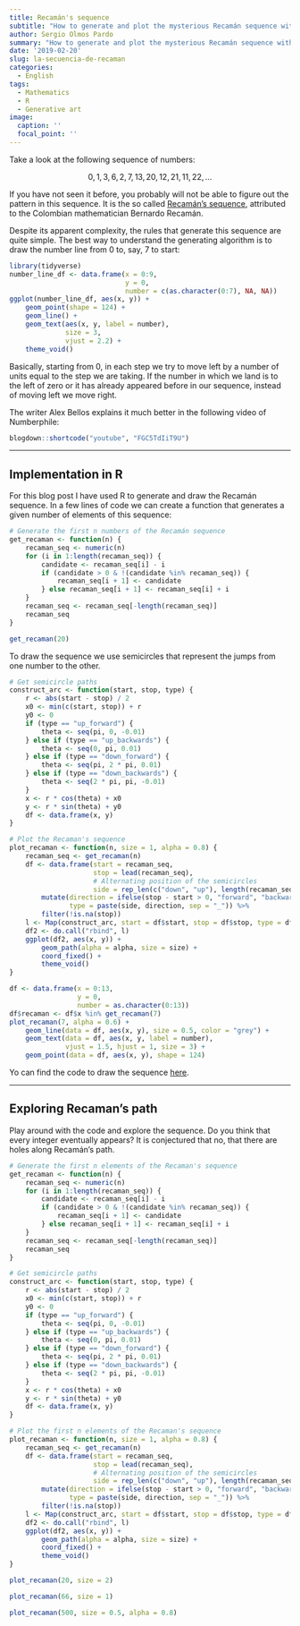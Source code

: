 ```yaml
---
title: Recamán's sequence
subtitle: "How to generate and plot the mysterious Recamán sequence with R"
author: Sergio Olmos Pardo
summary: "How to generate and plot the mysterious Recamán sequence with R"
date: '2019-02-20'
slug: la-secuencia-de-recaman
categories:
  - English
tags:
  - Mathematics
  - R
  - Generative art
image:
  caption: ''
  focal_point: ''
---
```


Take a look at the following sequence of numbers:

$$0, 1, 3, 6, 2, 7, 13, 20, 12, 21, 11, 22, \ldots$$

If you have not seen it before, you probably will not be able to figure out the pattern in this sequence. It is the so called [Recamán's sequence](https://oeis.org/A005132), attributed to the Colombian mathematician Bernardo Recamán.

Despite its apparent complexity, the rules that generate this sequence are quite simple. The best way to understand the generating algorithm is to draw the number line from 0 to, say, 7 to start:

```r
library(tidyverse)
number_line_df <- data.frame(x = 0:9,
                             y = 0,
                             number = c(as.character(0:7), NA, NA))
ggplot(number_line_df, aes(x, y)) +
    geom_point(shape = 124) +
    geom_line() +
    geom_text(aes(x, y, label = number),
              size = 3,
              vjust = 2.2) +
    theme_void()
```

Basically, starting from $0$, in each step we try to move left by a number of units equal to the step we are taking. If the number in which we land is to the left of zero or it has already appeared before in our sequence, instead of moving left we move right.

The writer Alex Bellos explains it much better in the following video of Numberphile:
```r
blogdown::shortcode("youtube", "FGC5TdIiT9U")
```

***

## Implementation in R

For this blog post I have used R to generate and draw the Recamán sequence. In a few lines of code we can create a function that generates a given number of elements of this sequence:

```r
# Generate the first n numbers of the Recamán sequence
get_recaman <- function(n) {
    recaman_seq <- numeric(n)
    for (i in 1:length(recaman_seq)) {
        candidate <- recaman_seq[i] - i
        if (candidate > 0 & !(candidate %in% recaman_seq)) {
            recaman_seq[i + 1] <- candidate
        } else recaman_seq[i + 1] <- recaman_seq[i] + i
    }
    recaman_seq <- recaman_seq[-length(recaman_seq)]
    recaman_seq
}

get_recaman(20)
```

To draw the sequence we use semicircles that represent the jumps from one number to the other.

```r
# Get semicircle paths
construct_arc <- function(start, stop, type) {
    r <- abs(start - stop) / 2
    x0 <- min(c(start, stop)) + r
    y0 <- 0
    if (type == "up_forward") {
        theta <- seq(pi, 0, -0.01)
    } else if (type == "up_backwards") {
        theta <- seq(0, pi, 0.01)
    } else if (type == "down_forward") {
        theta <- seq(pi, 2 * pi, 0.01)
    } else if (type == "down_backwards") {
        theta <- seq(2 * pi, pi, -0.01)
    }
    x <- r * cos(theta) + x0
    y <- r * sin(theta) + y0
    df <- data.frame(x, y)
}

# Plot the Recaman's sequence
plot_recaman <- function(n, size = 1, alpha = 0.8) {
    recaman_seq <- get_recaman(n)
    df <- data.frame(start = recaman_seq,
                     stop = lead(recaman_seq),
                     # Alternating position of the semicircles
                     side = rep_len(c("down", "up"), length(recaman_seq))) %>% 
        mutate(direction = ifelse(stop - start > 0, "forward", "backwards"),
               type = paste(side, direction, sep = "_")) %>% 
        filter(!is.na(stop))
    l <- Map(construct_arc, start = df$start, stop = df$stop, type = df$type)
    df2 <- do.call("rbind", l)
    ggplot(df2, aes(x, y)) +
        geom_path(alpha = alpha, size = size) +
        coord_fixed() +
        theme_void()
}

df <- data.frame(x = 0:13,
                 y = 0,
                 number = as.character(0:13))
df$recaman <- df$x %in% get_recaman(7)
plot_recaman(7, alpha = 0.6) +
    geom_line(data = df, aes(x, y), size = 0.5, color = "grey") +
    geom_text(data = df, aes(x, y, label = number),
              vjust = 1.5, hjust = 1, size = 3) +
    geom_point(data = df, aes(x, y), shape = 124)
```

Yo can find the code to draw the sequence [here](https://github.com/solmos/recaman-sequence).

***

## Exploring Recaman's path

Play around with the code and explore the sequence. Do you think that every integer eventually appears? It is conjectured that no, that there are holes along Recamán's path.

```r
# Generate the first n elements of the Recaman's sequence
get_recaman <- function(n) {
    recaman_seq <- numeric(n)
    for (i in 1:length(recaman_seq)) {
        candidate <- recaman_seq[i] - i
        if (candidate > 0 & !(candidate %in% recaman_seq)) {
            recaman_seq[i + 1] <- candidate
        } else recaman_seq[i + 1] <- recaman_seq[i] + i
    }
    recaman_seq <- recaman_seq[-length(recaman_seq)]
    recaman_seq
}

# Get semicircle paths
construct_arc <- function(start, stop, type) {
    r <- abs(start - stop) / 2
    x0 <- min(c(start, stop)) + r
    y0 <- 0
    if (type == "up_forward") {
        theta <- seq(pi, 0, -0.01)
    } else if (type == "up_backwards") {
        theta <- seq(0, pi, 0.01)
    } else if (type == "down_forward") {
        theta <- seq(pi, 2 * pi, 0.01)
    } else if (type == "down_backwards") {
        theta <- seq(2 * pi, pi, -0.01)
    }
    x <- r * cos(theta) + x0
    y <- r * sin(theta) + y0
    df <- data.frame(x, y)
}

# Plot the first n elements of the Recaman's sequence
plot_recaman <- function(n, size = 1, alpha = 0.8) {
    recaman_seq <- get_recaman(n)
    df <- data.frame(start = recaman_seq,
                     stop = lead(recaman_seq),
                     # Alternating position of the semicircles
                     side = rep_len(c("down", "up"), length(recaman_seq))) %>% 
        mutate(direction = ifelse(stop - start > 0, "forward", "backwards"),
               type = paste(side, direction, sep = "_")) %>% 
        filter(!is.na(stop))
    l <- Map(construct_arc, start = df$start, stop = df$stop, type = df$type)
    df2 <- do.call("rbind", l)
    ggplot(df2, aes(x, y)) +
        geom_path(alpha = alpha, size = size) +
        coord_fixed() +
        theme_void()
}
```

```r
plot_recaman(20, size = 2)
```

```r
plot_recaman(66, size = 1)
```

```r
plot_recaman(500, size = 0.5, alpha = 0.8)
```


